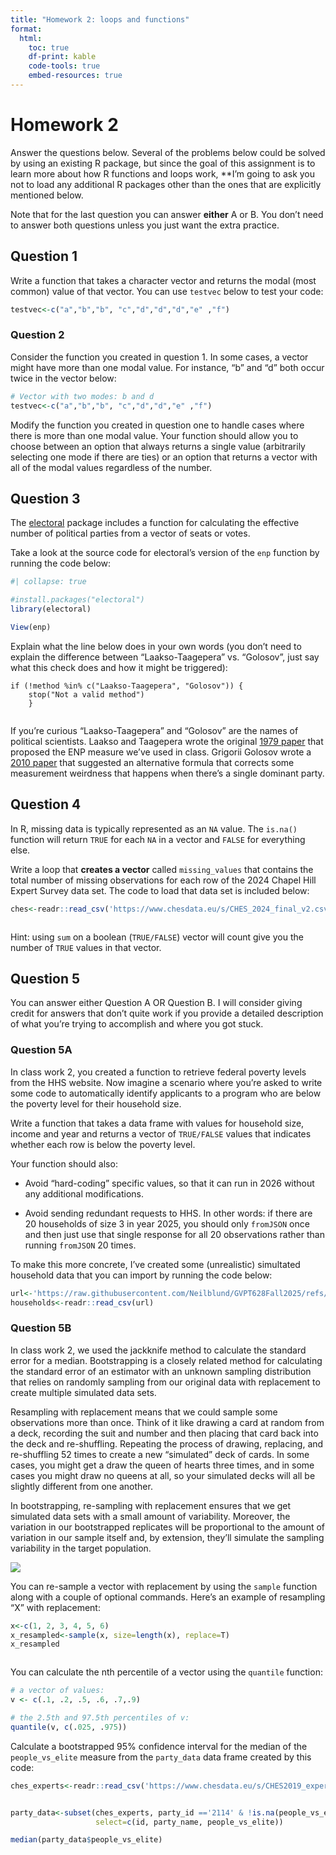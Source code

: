 ```yaml
---
title: "Homework 2: loops and functions"
format:
  html:
    toc: true
    df-print: kable
    code-tools: true
    embed-resources: true
---
```



# Homework 2

Answer the questions below. Several of the problems below could be solved by using an existing R package, but since the goal of this assignment is to learn more about how R functions and loops work, **I'm going to ask you not to load any additional R packages other than the ones that are explicitly mentioned below.

Note that for the last question you can answer **either** A or B. You don't need to answer both questions unless you just want the extra practice.

## Question 1

Write a function that takes a character vector and returns the modal (most common) value of that vector. You can use `testvec` below to test your code:

```r

testvec<-c("a","b","b", "c","d","d","d","e" ,"f")

```

### Question 2

Consider the function you created in question 1. In some cases, a vector might have more than one modal value. For instance, "b" and "d" both occur twice in the vector below:

```r
# Vector with two modes: b and d
testvec<-c("a","b","b", "c","d","d","e" ,"f")


```


Modify the function you created in question one to handle cases where there is more than one modal value. Your function should allow you to choose between an option that always returns a single value (arbitrarily selecting one mode if there are ties) or an option that returns a vector with all of the modal values regardless of the number.


## Question 3

The [electoral](https://cran.r-project.org/web/packages/electoral/index.html) package includes a function for calculating the effective number of political parties from a vector of seats or votes.

Take a look at the source code for electoral's version of the `enp` function by running the code below:

```r
#| collapse: true

#install.packages("electoral")
library(electoral)

View(enp)


```

Explain what the line below does in your own words (you don't need to explain the difference between "Laakso-Taagepera" vs. "Golosov", just say what this check does and how it might be triggered):

```         
if (!method %in% c("Laakso-Taagepera", "Golosov")) {
    stop("Not a valid method")
    }
    
```

::: column-margin
If you're curious "Laakso-Taagepera" and "Golosov" are the names of political scientists. Laakso and Taagepera wrote the original [1979 paper](https://journals-sagepub-com.proxy-um.researchport.umd.edu/doi/10.1177/001041407901200101) that proposed the ENP measure we've used in class. Grigorii Golosov wrote a [2010 paper](https://www-tandfonline-com.proxy-um.researchport.umd.edu/doi/abs/10.1080/23745118.2014.974342) that suggested an alternative formula that corrects some measurement weirdness that happens when there's a single dominant party.
:::

## Question 4

In R, missing data is typically represented as an `NA` value. The `is.na()` function will return `TRUE` for each `NA` in a vector and `FALSE` for everything else. 

Write a loop that **creates a vector** called `missing_values` that contains the total number of missing observations for each row of the 2024 Chapel Hill Expert Survey data set. The code to load that data set is included below:

```r


ches<-readr::read_csv('https://www.chesdata.eu/s/CHES_2024_final_v2.csv')



```


Hint: using `sum` on a boolean (`TRUE/FALSE`) vector will count give you the number of `TRUE` values in that vector.




## Question 5

You can answer either Question A OR Question B. I will consider giving credit for answers that don't quite work if you provide a detailed description of what you're trying to accomplish and where you got stuck.

### Question 5A

In class work 2, you created a function to retrieve federal poverty levels from the HHS website. Now imagine a scenario where you're asked to write some code to automatically identify applicants to a program who are below the poverty level for their household size. 



Write a function that takes a data frame with values for household size, income and year and returns a vector of `TRUE/FALSE` values that indicates whether each row is below the poverty level. 

Your function should also:

- Avoid "hard-coding" specific values, so that it can run in 2026 without any additional modifications.

- Avoid sending redundant requests to HHS. In other words: if there are 20 households of size 3 in year 2025, you should only `fromJSON` once and then just use that single response for all 20 observations rather than running `fromJSON` 20 times.

To make this more concrete, I've created some (unrealistic) simultated household data that you can import by running the code below:

```r

url<-'https://raw.githubusercontent.com/Neilblund/GVPT628Fall2025/refs/heads/main/Data/fake_households.csv'
households<-readr::read_csv(url)
```




### Question 5B

In class work 2, we used the jackknife method to calculate the standard error for a median. Bootstrapping is a closely related method for calculating the standard error of an estimator with an unknown sampling distribution that relies on randomly sampling from our original data with replacement to create multiple simulated data sets.

::: column-margin
Resampling with replacement means that we could sample some observations more than once. Think of it like drawing a card at random from a deck, recording the suit and number and then placing that card back into the deck and re-shuffling. Repeating the process of drawing, replacing, and re-shuffling 52 times to create a new "simulated" deck of cards. In some cases, you might get a draw the queen of hearts three times, and in some cases you might draw no queens at all, so your simulated decks will all be slightly different from one another.

In bootstrapping, re-sampling with replacement ensures that we get simulated data sets with a small amount of variability. Moreover, the variation in our bootstrapped replicates will be proportional to the amount of variation in our sample itself and, by extension, they'll simulate the sampling variability in the target population.

:::


![](images/bootstrap_algo.png)

You can re-sample a vector with replacement by using the `sample` function along with a couple of optional commands. Here's an example of resampling "X" with replacement:

```r
x<-c(1, 2, 3, 4, 5, 6)
x_resampled<-sample(x, size=length(x), replace=T)
x_resampled



```

You can calculate the nth percentile of a vector using the `quantile` function:

```r
# a vector of values:
v <- c(.1, .2, .5, .6, .7,.9)

# the 2.5th and 97.5th percentiles of v:
quantile(v, c(.025, .975))


```


Calculate a bootstrapped 95% confidence interval for the median of the `people_vs_elite` measure from the `party_data` data frame created by this code:

```r
ches_experts<-readr::read_csv('https://www.chesdata.eu/s/CHES2019_experts.csv')


party_data<-subset(ches_experts, party_id =='2114' & !is.na(people_vs_elite), 
                   select=c(id, party_name, people_vs_elite))

median(party_data$people_vs_elite)

```



